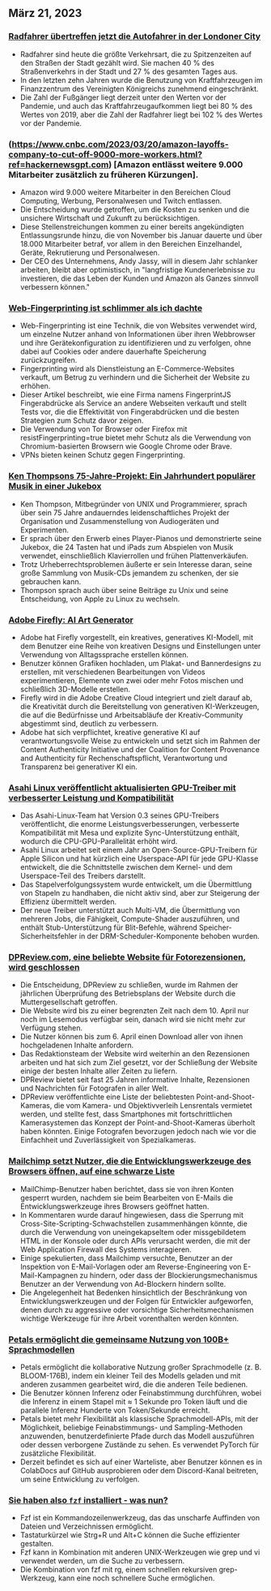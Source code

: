 

<CallToAction />

<Steps>

## März 21, 2023

### [Radfahrer übertreffen jetzt die Autofahrer in der Londoner City](https://www.forbes.com/sites/carltonreid/2023/03/01/cyclists-now-outnumber-motorists-in-city-of-london/?ref=hackernewsgpt.com)

- Radfahrer sind heute die größte Verkehrsart, die zu Spitzenzeiten auf den Straßen der Stadt gezählt wird. Sie machen 40 % des Straßenverkehrs in der Stadt und 27 % des gesamten Tages aus.
- In den letzten zehn Jahren wurde die Benutzung von Kraftfahrzeugen im Finanzzentrum des Vereinigten Königreichs zunehmend eingeschränkt.
- Die Zahl der Fußgänger liegt derzeit unter den Werten vor der Pandemie, und auch das Kraftfahrzeugaufkommen liegt bei 80 % des Wertes von 2019, aber die Zahl der Radfahrer liegt bei 102 % des Wertes vor der Pandemie.

### (https://www.cnbc.com/2023/03/20/amazon-layoffs-company-to-cut-off-9000-more-workers.html?ref=hackernewsgpt.com) [Amazon entlässt weitere 9.000 Mitarbeiter zusätzlich zu früheren Kürzungen].

- Amazon wird 9.000 weitere Mitarbeiter in den Bereichen Cloud Computing, Werbung, Personalwesen und Twitch entlassen.
- Die Entscheidung wurde getroffen, um die Kosten zu senken und die unsichere Wirtschaft und Zukunft zu berücksichtigen.
- Diese Stellenstreichungen kommen zu einer bereits angekündigten Entlassungsrunde hinzu, die von November bis Januar dauerte und über 18.000 Mitarbeiter betraf, vor allem in den Bereichen Einzelhandel, Geräte, Rekrutierung und Personalwesen.
- Der CEO des Unternehmens, Andy Jassy, will in diesem Jahr schlanker arbeiten, bleibt aber optimistisch, in "langfristige Kundenerlebnisse zu investieren, die das Leben der Kunden und Amazon als Ganzes sinnvoll verbessern können."

### [Web-Fingerprinting ist schlimmer als ich dachte](https://www.bitestring.com/posts/2023-03-19-web-fingerprinting-is-worse-than-I-thought.html?ref=hackernewsgpt.com)

- Web-Fingerprinting ist eine Technik, die von Websites verwendet wird, um einzelne Nutzer anhand von Informationen über ihren Webbrowser und ihre Gerätekonfiguration zu identifizieren und zu verfolgen, ohne dabei auf Cookies oder andere dauerhafte Speicherung zurückzugreifen.
- Fingerprinting wird als Dienstleistung an E-Commerce-Websites verkauft, um Betrug zu verhindern und die Sicherheit der Website zu erhöhen.
- Dieser Artikel beschreibt, wie eine Firma namens FingerprintJS Fingerabdrücke als Service an andere Webseiten verkauft und stellt Tests vor, die die Effektivität von Fingerabdrücken und die besten Strategien zum Schutz davor zeigen.
- Die Verwendung von Tor Browser oder Firefox mit resistFingerprinting=true bietet mehr Schutz als die Verwendung von Chromium-basierten Browsern wie Google Chrome oder Brave.
- VPNs bieten keinen Schutz gegen Fingerprinting.

### [Ken Thompsons 75-Jahre-Projekt: Ein Jahrhundert populärer Musik in einer Jukebox](https://www.youtube.com/watch?v=kaandEt_pKw&ref=hackernewsgpt.com)

- Ken Thompson, Mitbegründer von UNIX und Programmierer, sprach über sein 75 Jahre andauerndes leidenschaftliches Projekt der Organisation und Zusammenstellung von Audiogeräten und Experimenten.
- Er sprach über den Erwerb eines Player-Pianos und demonstrierte seine Jukebox, die 24 Tasten hat und iPads zum Abspielen von Musik verwendet, einschließlich Klavierrollen und frühen Plattenverkäufen.
- Trotz Urheberrechtsproblemen äußerte er sein Interesse daran, seine große Sammlung von Musik-CDs jemandem zu schenken, der sie gebrauchen kann.
- Thompson sprach auch über seine Beiträge zu Unix und seine Entscheidung, von Apple zu Linux zu wechseln.

### [Adobe Firefly: AI Art Generator](https://www.adobe.com/sensei/generative-ai/firefly.html?ref=hackernewsgpt.com)

- Adobe hat Firefly vorgestellt, ein kreatives, generatives KI-Modell, mit dem Benutzer eine Reihe von kreativen Designs und Einstellungen unter Verwendung von Alltagssprache erstellen können.
- Benutzer können Grafiken hochladen, um Plakat- und Bannerdesigns zu erstellen, mit verschiedenen Bearbeitungen von Videos experimentieren, Elemente von zwei oder mehr Fotos mischen und schließlich 3D-Modelle erstellen.
- Firefly wird in die Adobe Creative Cloud integriert und zielt darauf ab, die Kreativität durch die Bereitstellung von generativen KI-Werkzeugen, die auf die Bedürfnisse und Arbeitsabläufe der Kreativ-Community abgestimmt sind, deutlich zu verbessern.
- Adobe hat sich verpflichtet, kreative generative KI auf verantwortungsvolle Weise zu entwickeln und setzt sich im Rahmen der Content Authenticity Initiative und der Coalition for Content Provenance and Authenticity für Rechenschaftspflicht, Verantwortung und Transparenz bei generativer KI ein.

### [Asahi Linux veröffentlicht aktualisierten GPU-Treiber mit verbesserter Leistung und Kompatibilität](https://asahilinux.org/2023/03/road-to-vulkan/?ref=hackernewsgpt.com)

- Das Asahi-Linux-Team hat Version 0.3 seines GPU-Treibers veröffentlicht, die enorme Leistungsverbesserungen, verbesserte Kompatibilität mit Mesa und explizite Sync-Unterstützung enthält, wodurch die CPU-GPU-Parallelität erhöht wird.
- Asahi Linux arbeitet seit einem Jahr an Open-Source-GPU-Treibern für Apple Silicon und hat kürzlich eine Userspace-API für jede GPU-Klasse entwickelt, die die Schnittstelle zwischen dem Kernel- und dem Userspace-Teil des Treibers darstellt.
- Das Stapelverfolgungssystem wurde entwickelt, um die Übermittlung von Stapeln zu handhaben, die nicht aktiv sind, aber zur Steigerung der Effizienz übermittelt werden.
- Der neue Treiber unterstützt auch Multi-VM, die Übermittlung von mehreren Jobs, die Fähigkeit, Compute-Shader auszuführen, und enthält Stub-Unterstützung für Blit-Befehle, während Speicher-Sicherheitsfehler in der DRM-Scheduler-Komponente behoben wurden.

### [DPReview.com, eine beliebte Website für Fotorezensionen, wird geschlossen](https://www.dpreview.com/news/5901145460/dpreview-com-to-close?ref=hackernewsgpt.com)

- Die Entscheidung, DPReview zu schließen, wurde im Rahmen der jährlichen Überprüfung des Betriebsplans der Website durch die Muttergesellschaft getroffen.
- Die Website wird bis zu einer begrenzten Zeit nach dem 10. April nur noch im Lesemodus verfügbar sein, danach wird sie nicht mehr zur Verfügung stehen.
- Die Nutzer können bis zum 6. April einen Download aller von ihnen hochgeladenen Inhalte anfordern.
- Das Redaktionsteam der Website wird weiterhin an den Rezensionen arbeiten und hat sich zum Ziel gesetzt, vor der Schließung der Website einige der besten Inhalte aller Zeiten zu liefern.
- DPReview bietet seit fast 25 Jahren informative Inhalte, Rezensionen und Nachrichten für Fotografen in aller Welt.
- DPReview veröffentlichte eine Liste der beliebtesten Point-and-Shoot-Kameras, die vom Kamera- und Objektivverleih Lensrentals vermietet werden, und stellte fest, dass Smartphones mit fortschrittlichen Kamerasystemen das Konzept der Point-and-Shoot-Kameras überholt haben könnten. Einige Fotografen bevorzugen jedoch nach wie vor die Einfachheit und Zuverlässigkeit von Spezialkameras.

### [Mailchimp setzt Nutzer, die die Entwicklungswerkzeuge des Browsers öffnen, auf eine schwarze Liste](http://news.ycombinator.com/item?id=35235732&ref=hackernewsgpt.com)

- MailChimp-Benutzer haben berichtet, dass sie von ihren Konten gesperrt wurden, nachdem sie beim Bearbeiten von E-Mails die Entwicklungswerkzeuge ihres Browsers geöffnet hatten.
- In Kommentaren wurde darauf hingewiesen, dass die Sperrung mit Cross-Site-Scripting-Schwachstellen zusammenhängen könnte, die durch die Verwendung von uneingekapseltem oder missgebildetem HTML in der Konsole oder durch APIs verursacht werden, die mit der Web Application Firewall des Systems interagieren.
- Einige spekulierten, dass Mailchimp versuchte, Benutzer an der Inspektion von E-Mail-Vorlagen oder am Reverse-Engineering von E-Mail-Kampagnen zu hindern, oder dass der Blockierungsmechanismus Benutzer an der Verwendung von Ad-Blockern hindern sollte.
- Die Angelegenheit hat Bedenken hinsichtlich der Beschränkung von Entwicklungswerkzeugen und der Folgen für Entwickler aufgeworfen, denen durch zu aggressive oder vorsichtige Sicherheitsmechanismen wichtige Werkzeuge für ihre Arbeit vorenthalten werden könnten.

### [Petals ermöglicht die gemeinsame Nutzung von 100B+ Sprachmodellen](https://petals.ml/?ref=hackernewsgpt.com)

- Petals ermöglicht die kollaborative Nutzung großer Sprachmodelle (z. B. BLOOM-176B), indem ein kleiner Teil des Modells geladen und mit anderen zusammen gearbeitet wird, die die anderen Teile bedienen.
- Die Benutzer können Inferenz oder Feinabstimmung durchführen, wobei die Inferenz in einem Stapel mit ≈ 1 Sekunde pro Token läuft und die parallele Inferenz Hunderte von Token/Sekunde erreicht.
- Petals bietet mehr Flexibilität als klassische Sprachmodell-APIs, mit der Möglichkeit, beliebige Feinabstimmungs- und Sampling-Methoden anzuwenden, benutzerdefinierte Pfade durch das Modell auszuführen oder dessen verborgene Zustände zu sehen. Es verwendet PyTorch für zusätzliche Flexibilität.
- Derzeit befindet es sich auf einer Warteliste, aber Benutzer können es in ColabDocs auf GitHub ausprobieren oder dem Discord-Kanal beitreten, um seine Entwicklung zu verfolgen.

### [Sie haben also `fzf` installiert - was nun?](https://andrew-quinn.me/fzf/?ref=hackernewsgpt.com)

- Fzf ist ein Kommandozeilenwerkzeug, das das unscharfe Auffinden von Dateien und Verzeichnissen ermöglicht.
- Tastaturkürzel wie Strg+R und Alt+C können die Suche effizienter gestalten.
- Fzf kann in Kombination mit anderen UNIX-Werkzeugen wie grep und vi verwendet werden, um die Suche zu verbessern.
- Die Kombination von fzf mit rg, einem schnellen rekursiven grep-Werkzeug, kann eine noch schnellere Suche ermöglichen.

</Steps>

